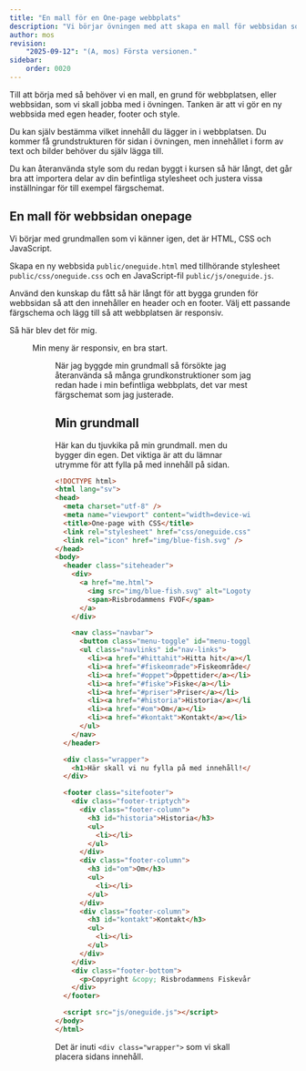 ```yaml
---
title: "En mall för en One-page webbplats" 
description: "Vi börjar övningen med att skapa en mall för webbsidan som vi sedan skall fylla med CSS-konstruktioner."
author: mos
revision:
    "2025-09-12": "(A, mos) Första versionen."
sidebar:
    order: 0020
---
```





Till att börja med så behöver vi en mall, en grund för webbplatsen, eller webbsidan, som vi skall jobba med i övningen. Tanken är att vi gör en ny webbsida med egen header, footer och style.

Du kan själv bestämma vilket innehåll du lägger in i webbplatsen. Du kommer få grundstrukturen för sidan i övningen, men innehållet i form av text och bilder behöver du själv lägga till.

Du kan återanvända style som du redan byggt i kursen så här långt, det går bra att importera delar av din befintliga stylesheet och justera vissa inställningar för till exempel färgschemat.



## En mall för webbsidan onepage

Vi börjar med grundmallen som vi känner igen, det är HTML, CSS och JavaScript.

Skapa en ny webbsida `public/oneguide.html` med tillhörande stylesheet `public/css/oneguide.css` och en JavaScript-fil `public/js/oneguide.js`. 

Använd den kunskap du fått så här långt för att bygga grunden för webbsidan så att den innehåller en header och en footer. Välj ett passande färgschema och lägg till så att webbplatsen är responsiv.

Så här blev det för mig.


<Figure 
    src={onepage1}
    caption="Så här ser mallen ut för mig, men du skapar din egna mall."
/>

Min meny är responsiv, en bra start.


<Figure 
    src={onepage2}
    caption="Inklusive en responsiv hamburger meny."
/>

När jag byggde min grundmall så försökte jag återanvända så många grundkonstruktioner som jag redan hade i min befintliga webbplats, det var mest färgschemat som jag justerade.



## Min grundmall

Här kan du tjuvkika på min grundmall. men du bygger din egen. Det viktiga är att du lämnar utrymme för att fylla på med innehåll på sidan.

```html title="Mallen för min Onepage."
<!DOCTYPE html>
<html lang="sv">
<head>
  <meta charset="utf-8" />
  <meta name="viewport" content="width=device-width, initial-scale=1" />
  <title>One-page with CSS</title>
  <link rel="stylesheet" href="css/oneguide.css" />
  <link rel="icon" href="img/blue-fish.svg" />
</head>
<body>
  <header class="siteheader">
    <div>
      <a href="me.html">
        <img src="img/blue-fish.svg" alt="Logotyp">
        <span>Risbrodammens FVOF</span>
      </a>
    </div>

    <nav class="navbar">
      <button class="menu-toggle" id="menu-toggle">&#9776;</button>
      <ul class="navlinks" id="nav-links">
        <li><a href="#hittahit">Hitta hit</a></li>
        <li><a href="#fiskeomrade">Fiskeområde</a></li>
        <li><a href="#oppet">Öppettider</a></li>
        <li><a href="#fiske">Fiske</a></li>
        <li><a href="#priser">Priser</a></li>
        <li><a href="#historia">Historia</a></li>
        <li><a href="#om">Om</a></li>
        <li><a href="#kontakt">Kontakt</a></li>
      </ul>
    </nav>
  </header>

  <div class="wrapper">
    <h1>Här skall vi nu fylla på med innehåll!</p>
  </div>

  <footer class="sitefooter">
    <div class="footer-triptych">
      <div class="footer-column">
        <h3 id="historia">Historia</h3>
        <ul>
          <li></li>
        </ul>
      </div>
      <div class="footer-column">
        <h3 id="om">Om</h3>
        <ul>
          <li></li>
        </ul>
      </div>
      <div class="footer-column">
        <h3 id="kontakt">Kontakt</h3>
        <ul>
          <li></li>
        </ul>
      </div>
    </div>
    <div class="footer-bottom">
      <p>Copyright &copy; Risbrodammens Fiskevårdsförening (RFVF)</p>
    </div>
  </footer>

  <script src="js/oneguide.js"></script>
</body>
</html>
```

Det är inuti `<div class="wrapper">` som vi skall placera sidans innehåll.
